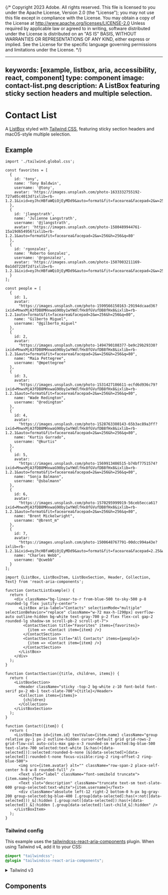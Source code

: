 {/* Copyright 2023 Adobe. All rights reserved.
This file is licensed to you under the Apache License, Version 2.0 (the "License");
you may not use this file except in compliance with the License. You may obtain a copy
of the License at http://www.apache.org/licenses/LICENSE-2.0
Unless required by applicable law or agreed to in writing, software distributed under
the License is distributed on an "AS IS" BASIS, WITHOUT WARRANTIES OR REPRESENTATIONS
OF ANY KIND, either express or implied. See the License for the specific language
governing permissions and limitations under the License. */}



---
keywords: [example, listbox, aria, accessibility, react, component]
type: component
image: contact-list.png
description: A ListBox featuring sticky section headers and multiple selection.
---

# Contact List

A [ListBox](../ListBox.html) styled with [Tailwind CSS](https://tailwindcss.com/), featuring sticky section headers and macOS-style multiple selection.

## Example

```tsx import
import './tailwind.global.css';

const favorites = [
  {
    id: 'tony',
    name: 'Tony Baldwin',
    username: '@tony',
    avatar: 'https://images.unsplash.com/photo-1633332755192-727a05c4013d?ixlib=rb-1.2.1&ixid=eyJhcHBfaWQiOjEyMDd9&auto=format&fit=facearea&facepad=2&w=256&h=256&q=80'
  },
  {
    id: 'jlangstrath',
    name: 'Julienne Langstrath',
    username: '@jlangstrath',
    avatar: 'https://images.unsplash.com/photo-1580489944761-15a19d654956?ixlib=rb-1.2.1&auto=format&fit=facearea&facepad=2&w=256&h=256&q=80'
  },
  {
    id: 'rgonzalez',
    name: 'Roberto Gonzalez',
    username: '@rgonzalez',
    avatar: 'https://images.unsplash.com/photo-1507003211169-0a1dd7228f2d?ixlib=rb-1.2.1&ixid=eyJhcHBfaWQiOjEyMDd9&auto=format&fit=facearea&facepad=2&w=256&h=256&q=80'
  }
];

const people = [
  {
    id: 1,
    avatar:
      "https://images.unsplash.com/photo-1599566150163-29194dcaad36?ixid=MnwxMjA3fDB8MHxwaG90by1wYWdlfHx8fGVufDB8fHx8&ixlib=rb-1.2.1auto=format&fit=facearea&facepad=2&w=256&h=256&q=80",
    name: "Gilberto Miguel",
    username: "@gilberto_miguel"
  },
  {
    id: 2,
    avatar:
      "https://images.unsplash.com/photo-1494790108377-be9c29b29330?ixid=MnwxMjA3fDB8MHxwaG90by1wYWdlfHx8fGVufDB8fHx8&ixlib=rb-1.2.1&auto=format&fit=facearea&facepad=2&w=256&h=256&q=80",
    name: "Maia Pettegree",
    username: "@mpettegree"
  },
  {
    id: 3,
    avatar:
      "https://images.unsplash.com/photo-1531427186611-ecfd6d936c79?ixid=MnwxMjA3fDB8MHxwaG90by1wYWdlfHx8fGVufDB8fHx8&ixlib=rb-1.2.1&auto=format&fit=facearea&facepad=2&w=256&h=256&q=80",
    name: "Wade Redington",
    username: "@redington"
  },
  {
    id: 4,
    avatar:
      "https://images.unsplash.com/photo-1528763380143-65b3ac89a3ff?ixid=MnwxMjA3fDB8MHxwaG90by1wYWdlfHx8fGVufDB8fHx8&ixlib=rb-1.2.1&auto=format&fit=facearea&facepad=2&w=256&h=256&q=80",
    name: "Kurtis Gurrado",
    username: "@kurtis"
  },
  {
    id: 5,
    avatar:
      "https://images.unsplash.com/photo-1569913486515-b74bf7751574?ixid=MnwxMjA3fDB8MHxwaG90by1wYWdlfHx8fGVufDB8fHx8&ixlib=rb-1.2.1&auto=format&fit=facearea&facepad=2&w=256&h=256&q=80",
    name: "Sonja Balmann",
    username: "@sbalmann"
  },
  {
    id: 6,
    avatar:
      "https://images.unsplash.com/photo-1570295999919-56ceb5ecca61?ixid=MnwxMjA3fDB8MHxwaG90by1wYWdlfHx8fGVufDB8fHx8&ixlib=rb-1.2.1&auto=format&fit=facearea&facepad=2&w=256&h=256&q=80",
    name: "Brent Mickelwright",
    username: "@brent_m"
  },
  {
    id: 7,
    avatar:
      "https://images.unsplash.com/photo-1500648767791-00dcc994a43e?ixlib=rb-1.2.1&ixid=eyJhcHBfaWQiOjEyMDd9&auto=format&fit=facearea&facepad=2.25&w=256&h=256&q=80",
    name: "Charles Webb",
    username: "@cwebb"
  }
];
```

```tsx example standalone
import {ListBox, ListBoxItem, ListBoxSection, Header, Collection, Text} from 'react-aria-components';

function ContactListExample() {
  return (
    <div className="bg-linear-to-r from-blue-500 to-sky-500 p-8 rounded-lg flex justify-center">
      <ListBox aria-label="Contacts" selectionMode="multiple" selectionBehavior="replace" className="w-72 max-h-[290px] overflow-auto outline-hidden bg-white text-gray-700 p-2 flex flex-col gap-2 rounded-lg shadow-sm scroll-pb-2 scroll-pt-7">
        <ContactSection title="Favorites" items={favorites}>
          {item => <Contact item={item} />}
        </ContactSection>
        <ContactSection title="All Contacts" items={people}>
          {item => <Contact item={item} />}
        </ContactSection>
      </ListBox>
    </div>
  );
}

function ContactSection({title, children, items}) {
  return (
    <ListBoxSection>
      <Header className="sticky -top-2 bg-white z-10 font-bold font-serif px-2 mb-1 text-slate-700">{title}</Header>
      <Collection items={items}>
        {children}
      </Collection>
    </ListBoxSection>
  );
}

function Contact({item}) {
  return (
    <ListBoxItem id={item.id} textValue={item.name} className="group relative py-1 px-2 outline-hidden cursor-default grid grid-rows-2 grid-flow-col auto-cols-max gap-x-3 rounded-sm selected:bg-blue-500 text-slate-700 selected:text-white [&:has(+[data-selected])]:selected:rounded-b-none [&[data-selected]+[data-selected]]:rounded-t-none focus-visible:ring-2 ring-offset-2 ring-blue-500">
      <img src={item.avatar} alt="" className="row-span-2 place-self-center h-8 w-8 rounded-full" />
      <Text slot="label" className="font-semibold truncate">{item.name}</Text>
      <Text slot="description" className="truncate text-sm text-slate-600 group-selected:text-white">{item.username}</Text>
      <div className="absolute left-12 right-2 bottom-0 h-px bg-gray-200 group-selected:bg-blue-400 [.group[data-selected]:has(+:not([data-selected]))_&]:hidden [.group:not([data-selected]):has(+[data-selected])_&]:hidden [.group[data-selected]:last-child_&]:hidden" />
    </ListBoxItem>
  );
}
```

### Tailwind config

This example uses the [tailwindcss-react-aria-components](../styling.html#plugin) plugin. When using Tailwind v4, add it to your CSS:

```css render=false
@import "tailwindcss";
@plugin "tailwindcss-react-aria-components";
```

<details>

<summary style={{fontWeight: 'bold'}}><ChevronRight size="S" /> Tailwind v3</summary>

When using Tailwind v3, add the plugin to your `tailwind.config.js` instead:

```tsx
module.exports = {
  // ...
  plugins: [
    require('tailwindcss-react-aria-components')
  ]
};
```

**Note**: When using Tailwind v3, install `tailwindcss-react-aria-components` version 1.x instead of 2.x.

</details>

## Components

<section className={styles.cardGroup} data-size="small">

<ExampleCard
  url="../ListBox.html"
  title="ListBox"
  description="A listbox displays a list of options, and allows a user to select one or more of them.">
  <ListBox />
</ExampleCard>

</section>
